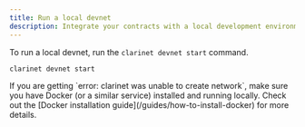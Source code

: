 ```yaml
---
title: Run a local devnet
description: Integrate your contracts with a local development environment.
---
```



To run a local devnet, run the `clarinet devnet start` command.

 ```console title="Terminal"
clarinet devnet start
```

<Callout title="Common errors" type="warn">
  <p>If you are getting `error: clarinet was unable to create network`, make sure you have Docker (or a similar service) installed and running locally. Check out the [Docker installation guide](/guides/how-to-install-docker) for more details.</p>
</Callout>